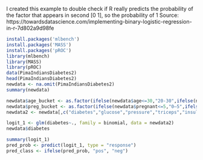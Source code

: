 I created this example to double check if R really predicts the probability of the factor that appears in second [0 1], so the probability of 1
Source: https://towardsdatascience.com/implementing-binary-logistic-regression-in-r-7d802a9d98fe

```r
install.packages('mlbench')
install.packages('MASS')
install.packages('pROC')
library(mlbench)
library(MASS)
library(pROC)
data(PimaIndiansDiabetes2)
head(PimaIndiansDiabetes2)
newdata <- na.omit(PimaIndiansDiabetes2)
summary(newdata)

```

```r
newdata$age_bucket <- as.factor(ifelse(newdata$age<=30,"20-30",ifelse(newdata$age<=40,"31-40",ifelse(newdata$age<=50,"41-50","50+"))))
newdata$preg_bucket <- as.factor(ifelse(newdata$pregnant<=5,"0–5",ifelse(newdata$pregnant<=10,"6–10","10+")))
newdata2 <- newdata[,c("diabetes","glucose","pressure","triceps","insulin","mass","pedigree","age_bucket","preg_bucket")]
```

```r
logit_1 <- glm(diabetes~., family = binomial, data = newdata2)
newdata$diabetes

summary(logit_1)
pred_prob <- predict(logit_1, type = "response")
pred_class <- ifelse(pred_prob, "pos", "neg")

```